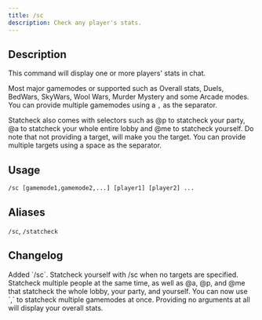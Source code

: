```yaml
---
title: /sc
description: Check any player's stats.
---
```


## Description

This command will display one or more players' stats in chat.

Most major gamemodes or supported such as Overall stats, Duels, BedWars, SkyWars, Wool Wars, Murder Mystery and some Arcade modes.
You can provide multiple gamemodes using a `,` as the separator.

Statcheck also comes with selectors such as @p to statcheck your party, @a to statcheck your whole entire lobby and @me to statcheck yourself. Do note that not providing a target, will make you the target.
You can provide multiple targets using a space as the separator.

## Usage

`/sc [gamemode1,gamemode2,...] [player1] [player2] ...`

## Aliases

`/sc`, 
`/statcheck`

## Changelog

<Steps>
    <Step title="Before Full Release" icon="code-branch">
        Added `/sc`.
    </Step>
    <Step title="Version 1.0 Alpha 1" icon="code-merge">
        Statcheck yourself with /sc when no targets are specified.
        Statcheck multiple people at the same time, as well as @a, @p, and @me that statcheck the whole lobby, your party, and yourself.
    </Step>
    <Step title="Version 1.1" icon="code-merge">
        You can now use `,` to statcheck multiple gamemodes at once. Providing no arguments at all will display your overall stats.
    </Step>
</Steps>

